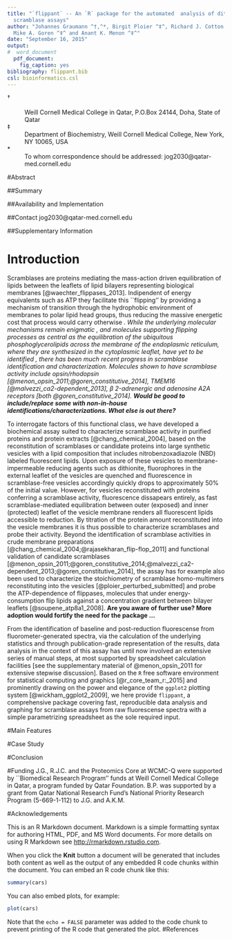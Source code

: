 ```yaml
---
title: "`flippant` -- An `R` package for the automated  analysis of dithionite 
  scramblase assays"
author: "Johannes Graumann ^†,^*, Birgit Ploier ^‡^, Richard J. Cotton ^†^,
  Mike A. Goren ^‡^ and Anant K. Menon ^‡^"
date: "September 16, 2015"
output: 
#  word_document
  pdf_document:
    fig_caption: yes
bibliography: flippant.bib
csl: bioinformatics.csl
---
```


†
:    \
    Weill Cornell Medical College in Qatar, P.O.Box 24144, Doha, State of Qatar

‡
:   Department of Biochemistry, Weill Cornell Medical College, New York, NY 
    10065, USA

\*
:   To whom correspondence should be addressed: jog2030@qatar-med.cornell.edu

#Abstract

##Summary

##Availability and Implementation

##Contact
jog2030@qatar-med.cornell.edu

##Supplementary Information

# Introduction
Scramblases are proteins mediating the mass-action driven equilibration of 
lipids between the leaflets of lipid bilayers representing biological membranes
[@waechter_flippases_2013]. Indipendent of energy equivalents such as ATP they 
facilitate this ``flipping'' by providing a mechanism of transition through the 
hydrophobic environment of membranes to polar lipid head groups, thus 
reducing the massive energetic cost that process would carry otherwise <CITE 
ANANT HALF TIME>. While the underlying molecular mechanisms remain enigmatic 
<CITE SOMETHING>, and molecules supporting flipping processes as central as the 
equilibration of the ubiquitous phosphoglycerolipids across the membrane of the 
endoplasmic reticulum, where they are synthesized in the cytoplasmic leaflet, 
have yet to be identified <CITE SOMETHING>, there has been much recent progress 
in scramblase identification and characterization. Molecules shown to have 
scramblase activity include opsin/rhodopsin 
[@menon_opsin_2011;@goren_constitutive_2014], TMEM16 
[@malvezzi_ca2-dependent_2013], $\beta$ 2-adrenergic and adenosine A2A 
receptors [both @goren_constitutive_2014]. **Would be good to include/replace some 
with non-in-house identifications/characterizations. What else is out there?**

To interrogate factors of this functional class, we have developed a biochemical 
assay suited to characterize scramblase activity in purified proteins and protein 
extracts [@chang_chemical_2004], based on the reconstitution of scramblases or 
candidate proteins into large synthetic vesicles with a lipid
composition that includes nitrobenzoxadiazole (NBD) labeled fluorescent lipids.
Upon exposure of these vesicles to membrane-impermeable reducing agents such as 
dithionite, fluorophores in the external leaflet of the vesicles are quenched and 
fluorescence in scramblase-free vesicles accordingly quickly drops to 
approximately 50% of the initial value. However, for vesicles reconstituted with
proteins conferring a scramblase activity, fluorescence dissapears entirely, as
fast scramblase-mediated equilibration between outer (exposed) and inner
(protected) leaflet of the vesicle membrane renders all fluorescent lipids
accessible to reduction. By titration of the protein amount reconstituted into
the vesicle membranes it is thus possible to characterize scramblases and probe
their activity. Beyond the identification of scramblase activities in crude 
membrane preparations [@chang_chemical_2004;@rajasekharan_flip-flop_2011] and 
functional validation of candidate scramblases [@menon_opsin_2011;@goren_constitutive_2014;@malvezzi_ca2-dependent_2013;@goren_constitutive_2014],
the assay has for example 
also been used to characterize the stoichiometry of scramblase homo-multimers 
reconstituting into the vesicles [@ploier_perturbed_submitted] and probe the 
ATP-dependence of flippases, molecules that under energy-consumption flip lipids
against a concentration gradient between bilayer leaflets [@soupene_atp8a1_2008].
**Are you aware of further use? More adoption would fortify the need for the package ...**

From the identification of baseline and post-reduction fluorescense from 
fluorometer-generated spectra, via the calculation of the underlying statistics
and through publication-grade representation of the results, data analysis in 
the context of this assay has until now involved an extensive series of manual 
steps, at most supported by spreadsheet calculation facilities [see the 
supplementary material of @menon_opsin_2011 for extensive stepwise discussion]. Based on the
`R` free software environment for statistical computing and graphics [@r_core_team_r:_2015]
and prominently drawing on the power and elegance of the `ggplot2` plotting 
system [@wickham_ggplot2_2009], we here provide `flippant`, a comprehensive package
covering fast, reproducible data analysis and graphing for scramblase assays 
from raw fluorescense spectra with a simple parametrizing spreadsheet as the
sole required input.

#Main Features

#Case Study

#Conclusion

#Funding
J.G., R.J.C. and the Proteomics Core at WCMC-Q were supported by ``Biomedical 
Research Program'' funds at Weill Cornell Medical College in Qatar, a program 
funded by Qatar Foundation. B.P. was supported by a grant from Qatar National 
Research Fund’s National Priority Research Program (5-669-1-112) to J.G. and
A.K.M.

#Acknowledgements

This is an R Markdown document. Markdown is a simple formatting syntax for authoring HTML, PDF, and MS Word documents. For more details on using R Markdown see <http://rmarkdown.rstudio.com>.

When you click the **Knit** button a document will be generated that includes both content as well as the output of any embedded R code chunks within the document. You can embed an R code chunk like this:

```r
summary(cars)
```

You can also embed plots, for example:

```r
plot(cars)
```

Note that the `echo = FALSE` parameter was added to the code chunk to prevent printing of the R code that generated the plot.
#References
